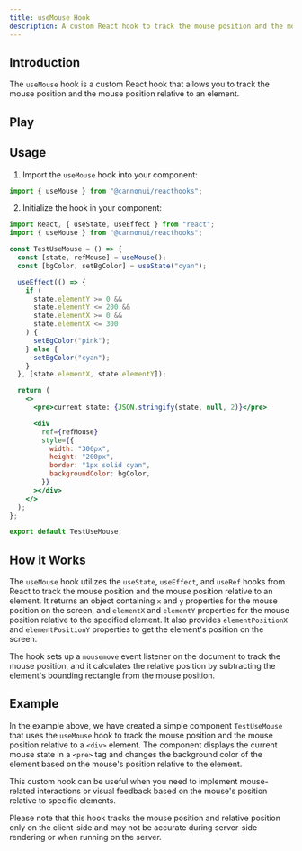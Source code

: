 ```yaml
---
title: useMouse Hook
description: A custom React hook to track the mouse position and the mouse position relative to an element.
---
```



## Introduction

The `useMouse` hook is a custom React hook that allows you to track the mouse position and the mouse position relative to an element.

## Play

<div style="margin-top: 3%;">
  <TestUseMouse client:only />
</div>

## Usage

1. Import the `useMouse` hook into your component:

```jsx
import { useMouse } from "@cannonui/reacthooks";
```

2. Initialize the hook in your component:

```jsx
import React, { useState, useEffect } from "react";
import { useMouse } from "@cannonui/reacthooks";

const TestUseMouse = () => {
  const [state, refMouse] = useMouse();
  const [bgColor, setBgColor] = useState("cyan");

  useEffect(() => {
    if (
      state.elementY >= 0 &&
      state.elementY <= 200 &&
      state.elementX >= 0 &&
      state.elementX <= 300
    ) {
      setBgColor("pink");
    } else {
      setBgColor("cyan");
    }
  }, [state.elementX, state.elementY]);

  return (
    <>
      <pre>current state: {JSON.stringify(state, null, 2)}</pre>

      <div
        ref={refMouse}
        style={{
          width: "300px",
          height: "200px",
          border: "1px solid cyan",
          backgroundColor: bgColor,
        }}
      ></div>
    </>
  );
};

export default TestUseMouse;
```

## How it Works

The `useMouse` hook utilizes the `useState`, `useEffect`, and `useRef` hooks from React to track the mouse position and the mouse position relative to an element. It returns an object containing `x` and `y` properties for the mouse position on the screen, and `elementX` and `elementY` properties for the mouse position relative to the specified element. It also provides `elementPositionX` and `elementPositionY` properties to get the element's position on the screen.

The hook sets up a `mousemove` event listener on the document to track the mouse position, and it calculates the relative position by subtracting the element's bounding rectangle from the mouse position.

## Example

In the example above, we have created a simple component `TestUseMouse` that uses the `useMouse` hook to track the mouse position and the mouse position relative to a `<div>` element. The component displays the current mouse state in a `<pre>` tag and changes the background color of the element based on the mouse's position relative to the element.

This custom hook can be useful when you need to implement mouse-related interactions or visual feedback based on the mouse's position relative to specific elements.

Please note that this hook tracks the mouse position and relative position only on the client-side and may not be accurate during server-side rendering or when running on the server.
